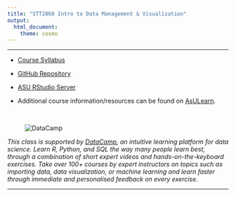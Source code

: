 ```yaml
---
title: "STT2860 Intro to Data Management & Visualization"
output: 
  html_document: 
    theme: cosmo
---
```


<hr>

* [Course Syllabus](SyllabusSchedule/Spring2023/STT2860S23Syllabus.html)

* [GitHub Repository](https://github.com/STAT-JET-ASU/STT2860DataScience1)

* [ASU RStudio Server](https://mathr.math.appstate.edu)

* Additional course information/resources can be found on [AsULearn](https://asulearn.appstate.edu/).

<br>

<figure><img src="./images/DataCamp125px.png" alt="DataCamp" align="left"></figure><br>

*This class is supported by [DataCamp](https://www.datacamp.com), an intuitive learning platform for data science. Learn R, Python, and SQL the way many people learn best, through a combination of short expert videos and hands-on-the-keyboard exercises. Take over 100+ courses by expert instructors on topics such as importing data, data visualization, or machine learning and learn faster through immediate and personalised feedback on every exercise.*

<hr>